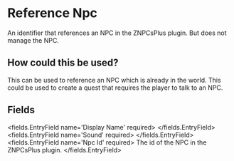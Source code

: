 
# Reference Npc 

An identifier that references an NPC in the ZNPCsPlus plugin. But does not manage the NPC.

## How could this be used?

This can be used to reference an NPC which is already in the world. This could be used to create a quest that requires the player to talk to an NPC.


## Fields

<fields.EntryField name='Display Name' required>
</fields.EntryField>
<fields.EntryField name='Sound' required>
</fields.EntryField>
<fields.EntryField name='Npc Id' required>
     The id of the NPC in the ZNPCsPlus plugin.
</fields.EntryField>

